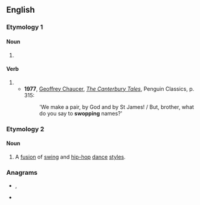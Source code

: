 ==English==

===Etymology 1===

====Noun====
{{en-noun}}

# {{alternative spelling of|swap|lang=en}}

====Verb====
{{en-verb|swops|swopping|swopped}}

# {{alternative spelling of|swap|lang=en}}
#* '''1977''', [[w:Geoffrey Chaucer|Geoffrey Chaucer]], ''[[w:The Canterbury Tales|The Canterbury Tales]]'', Penguin Classics, p. 315:
#*: 'We make a pair, by God and by St James! / But, brother, what do you say to '''swopping''' names?'

===Etymology 2===
{{blend|swing|hip-hop|lang=en}}

====Noun====
{{en-noun|-}}
{{wikipedia}}
# A [[fusion]] of [[swing]] and [[hip-hop]] [[dance]] [[style]]s.

===Anagrams===
* {{l|en|pows}}, {{l|en|POWs}}
* {{l|en|wops}}